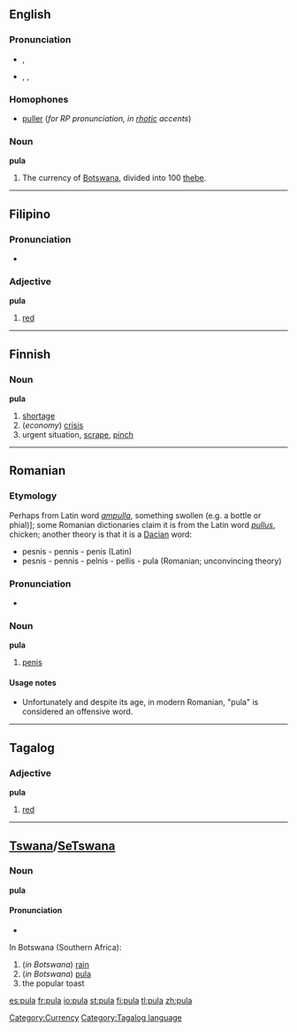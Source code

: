 {{see|Pula}}
==English==
===Pronunciation===
*{{italbrac|[[RP]]}} {{IPA|/pʊlə/}}, {{SAMPA|/pUl@/}}
*{{italbrac|US}} {{AHD|po͞olʹä}}, {{IPA|/puːlɑː/}}, {{SAMPA|/pu:lA:/}}

===Homophones===
*[[puller]] (''for RP pronunciation, in [[rhotic]] accents'')

===Noun===
'''pula'''

# The currency of [[Botswana]], divided into 100 [[thebe]].

[[Category:Currency]]

----

==Filipino==
===Pronunciation===
*{{IPA|/puˈlɑː/}}

===Adjective===
'''pula'''

# [[red]]

----

==Finnish==
===Noun===
'''pula'''

#[[shortage]]
#(''economy'') [[crisis]]
#urgent situation, [[scrape]], [[pinch]]

----

==Romanian==
===Etymology===
Perhaps from Latin word ''[[ampulla]]'', something swollen (e.g. a bottle or phial)]; some Romanian dictionaries claim it is from the Latin word ''[[pullus]]'', chicken; another theory is that it is a [[Dacian]] word:
<!--
#''Romanian dictionaries don't show the word "pula" or, if this word is presented, its etymology is shown to be from the Latin word "pullus" (chicken).''
#''A theory says that "pula" is a Dacian word and it has older roots than Latin language:''-->
*pesnis - pennis - penis (Latin)
*pesnis - pennis - pelnis - pellis - pula (Romanian; unconvincing theory)

===Pronunciation===
*{{IPA|/ˈpu.la/}}

===Noun===
'''pula'''

#[[penis]]

====Usage notes====
*Unfortunately and despite its age, in modern Romanian, "pula" is considered an offensive word.


----

==Tagalog==
===Adjective===
'''pula'''

#[[red]]

[[Category:Tagalog language]]

----

==[[Tswana]]/[[SeTswana]]==
===Noun===
'''pula'''

====Pronunciation====
*{{IPA|/ˈpuːlə/}}<!-- Pronunciation: poo-luh, stress on first syllable -->

In Botswana (Southern Africa):
#(''in Botswana'') [[rain]]
#(''in Botswana'') [[pula#English|pula]]
#the popular toast

[[es:pula]]
[[fr:pula]]
[[io:pula]]
[[st:pula]]
[[fi:pula]]
[[tl:pula]]
[[zh:pula]]